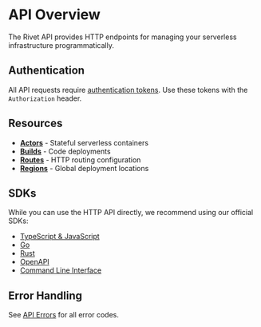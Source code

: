 # API Overview

The Rivet API provides HTTP endpoints for managing your serverless infrastructure programmatically.

## Authentication

All API requests require [authentication tokens](/docs/cloud/tokens). Use these tokens with the `Authorization` header.

## Resources

- **[Actors](/docs/actors)** - Stateful serverless containers
- **[Builds](/docs/config)** - Code deployments
- **[Routes](/docs/cloud/networking)** - HTTP routing configuration
- **[Regions](/docs/edge)** - Global deployment locations

## SDKs

While you can use the HTTP API directly, we recommend using our official SDKs:

- [TypeScript & JavaScript](https://www.npmjs.com/package/@rivet-gg/api)
- [Go](https://github.com/rivet-gg/rivet/tree/main/sdks/api/runtime/go)
- [Rust](https://github.com/rivet-gg/rivet/tree/main/sdks/api/runtime/rust)
- [OpenAPI](https://github.com/rivet-gg/rivet/blob/main/sdks/api/runtime/openapi/openapi.yml)
- [Command Line Interface](/docs/cloud/cli)

## Error Handling

See [API Errors](/docs/api/errors) for all error codes.

